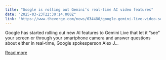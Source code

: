 ```yaml
---
title: "Google is rolling out Gemini’s real-time AI video features"
date: "2025-03-23T22:30:14.000Z"
link: "https://www.theverge.com/news/634480/google-gemini-live-video-screen-sharing-astra-features-rolling-out"
---
```


Google has started rolling out new AI features to Gemini Live that let it “see” your screen or through your smartphone camera and answer questions about either in real-time, Google spokesperson Alex J...

[Read more](https://www.theverge.com/news/634480/google-gemini-live-video-screen-sharing-astra-features-rolling-out)
